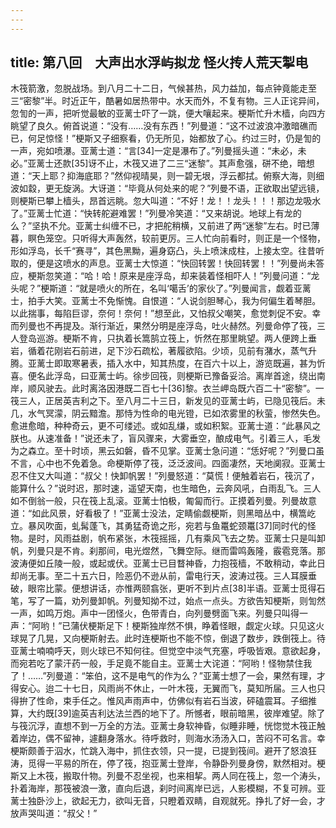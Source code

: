 ```yaml
---
---
---
```

title: 第八回　大声出水浮屿拟龙 怪火抟人荒天掣电
---



木筏箭激，忽脱战场。到八月二十二日，气候甚热，风力益加，每点钟竟能走至三“密黎”半。时近正午，酷暑如居热带中。水天而外，不复有物。三人正诧异间，忽訇的一声，把听觉最敏的亚蓠士吓了一跳，便大嚷起来。梗斯忙升木樯，向四方眺望了良久。俯首说道：“没有……没有东西！”列曼道：“这不过波浪冲激暗礁而已，何足惊怪！”梗斯又子细察看，仍无所见，始都放了心。约过三时，仍是訇的一声，宛如喷瀑。亚蓠士道：“言[34]一定是瀑布了。”列曼摇头道：“未必，未必。”亚蓠士还款[35]讶不止，木筏又进了二三“迷黎”。其声愈强，硑不绝，暗想道：“天上耶？抑海底耶？”然仰视晴昊，则一碧无垠，浮云都拭。俯察大海，则细波如縠，更无旋涡。大讶道：“毕竟从何处来的呢？”列曼不语，正欲取出望远镜，则梗斯已攀上樯头，昂首远眺。忽大叫道：“不好！龙！！龙头！！！那边龙吸水了。”亚蓠士忙道：“快转舵避难罢！”列曼冷笑道：“又来胡说。地球上有龙的么？”坚执不允。亚蓠士纠缠不已，才把舵稍横，又前进了两“迷黎”左右。时已薄暮，瞑色笼空。只听得大声轰然，较前更厉。三人忙向前看时，则正是一个怪物，形如浮岛，长千“赛寻”，其色黑黝，遍身窈凸，头上喷沫成柱，上接太空。往昔听取的，便是这喷水的声息。亚蓠士大惊道：“快回转罢！快回转罢！！”列曼尚未答应，梗斯忽笑道：“哈！哈！原来是座浮岛，却来装着怪相吓人！”列曼问道：“龙头呢？”梗斯道：“就是喷火的所在，名叫‘噶舌’的家伙了。”列曼闻言，觑着亚蓠士，拍手大笑。亚蓠士不免惭愧。自恨道：“人说剑胆琴心，我为何偏生着琴胆。以此揣事，每陷巨谬，奈何！奈何！”想至此，又怕叔父嘲笑，愈觉刺促不安。幸而列曼也不再提及。渐行渐近，果然分明是座浮岛，吐火赫然。列曼命停了筏，三人登岛巡游。梗斯不肯，只执着长篙鹄立筏上，忻然在那里眺望。两人便跨上垂岩，循着花刚岩石前进，足下沙石疏松，著履欲陷。少顷，见前有潴水，蒸气升腾。亚蓠士即取寒暑表，插入水中，知其热度，在百六十以上，游览既遍，甚为忻喜。便名此浮岛，曰亚蓠士屿。徐步回筏，则梗斯已豫备妥洽。离岸首途，绕出南岸，顺风驶去。此时离洛因港既二百七十[36]黎。衣兰岬岛既六百二十“密黎”。一筏三人，正居英吉利之下。至八月二十三日，新发见的亚蓠士屿，已隐见筏后。未几，水气冥濛，阴云黯澹。那恃为性命的电光镫，已如浓雾里的秋萤，惨然失色。愈进愈暗，种种奇云，更不可缕述。或如乱缣，或如积絮。亚蓠士道：“此暴风之朕也。从速准备！”说还未了，盲风骤来，大雾垂空，酿成电气。引着三人，毛发为之森立。至十时顷，黑云如磐，昏不见掌。亚蓠士急问道：“恁好呢？”列曼口虽不言，心中也不免着急。命梗斯停了筏，泛泛波间。四面凄然，天地阒寂。亚蓠士忍不住又大叫道：“叔父！快卸帆罢！”列曼怒道：“莫慌！便触着岩石，筏沉了，能算什么？”说时迟，那时速，遥望天南，也生暗色，云奔风吼，白雨乱飞。三人如不倒翁一般，只在筏上乱滚。亚蓠士怕极，匍匐而行。正摸着列曼。列曼故意道：“如此风景，好看极了！”亚蓠士没法，定睛偷觑梗斯，则黑暗丛中，横篙屹立。暴风吹面，虬髯蓬飞，其勇猛奇诡之形，宛若与鱼鼍蛇颈鼍[37]同时代的怪物。是时，风雨益剧，帆布紧张，木筏摇摇，几有乘风飞去之势。亚蓠士只是叫卸帆，列曼只是不肯。刹那间，电光煜然，飞舞空际。继而雷鸣轰隆，霰雹竞落。那波涛便如丘陵一般，或起或伏。亚蓠士已目瞀神昏，力抱筏樯，不敢稍动，幸此日却尚无事。至二十五六日，险恶仍不逊从前，雷电行天，波涛过筏。三人耳膜垂破，眼帘比蒙。便想讲话，亦惟两颐翕张，更听不到片点[38]半语。亚蓠士觅得石笔，写了一篇，劝列曼卸帆。列曼知拗不过，始点一点头。方欲告知梗斯，则訇然一声，如鸣万炮。声中一团怪火，色带青白，向列曼劈面飞来。列曼只叫得一声：“阿哟！”已蒲伏梗斯足下！梗斯独岸然不惧，睁着怪眼，觑定火球。只见这火球晃了几晃，又向梗斯射去。此时连梗斯也不能不惊，倒退了数步，跌倒筏上。待亚蓠士喃喃呼天，则火球已不知何往。但觉空中淡气充塞，呼吸皆艰。意欲起身，而宛若吃了蒙汗药一般，手足竟不能自主。亚蓠士大诧道：“阿哟！怪物禁住我了！……”列曼道：“笨伯，这不是电气的作为么？”亚蓠士想了一会，果然有理，才得安心。迨二十七日，风雨尚不休止，一叶木筏，无翼而飞，莫知所届。三人也只得拚了性命，束手任之。惟风声雨声中，仿佛似有岩石当波，砰磕震耳。子细推算，大约既[39]逾英吉利达法兰西的地下了。所憾者，眼前暗黑，彼岸难望。除了与筏沉浮，直想不到一万全的方法。亚蓠士身软神昏，似睡非睡，恍惚觉木筏正触着岸边，偶不留神，遽翻身落水。待呼救时，则海水汤汤入口，苦闷不可名言。幸梗斯颇善于泅水，忙跳入海中，抓住衣领，只一提，已提到筏间。避开了怒浪狂涛，觅得一平易的所在，停了筏，抱亚蓠士登岸，令静卧列曼身傍，默然相对。梗斯又上木筏，搬取什物。列曼不忍坐视，也来相挈。两人同在筏上，忽一个涛头，扑着海岸，那筏被浪一激，直向后退，刹时间离岸已远，人影模糊，不复可辨。亚蓠士独卧沙上，欲起无力，欲叫无音，只瞪着双睛，自观就死。挣扎了好一会，才放声哭叫道：“叔父！”